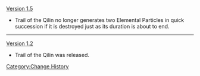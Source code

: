 [[Version 1.5]]
* Trail of the Qilin no longer generates two Elemental Particles in quick succession if it is destroyed just as its duration is about to end.
----
[[Version 1.2]]
* Trail of the Qilin was released.
<noinclude>[[Category:Change History]]</noinclude>